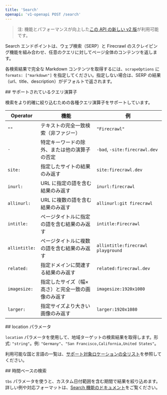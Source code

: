 ```yaml
---
title: 'Search'
openapi: 'v1-openapi POST /search'
---
```


> 注: 機能とパフォーマンスが向上した[この API の新しい v2 版](/ja/api-reference/endpoint/search)が利用可能です。

Search エンドポイントは、ウェブ検索（SERP）と Firecrawl のスクレイピング機能を組み合わせ、任意のクエリに対してページ全体のコンテンツを返します。

各検索結果で完全な Markdown コンテンツを取得するには、`scrapeOptions` に `formats: ["markdown"]` を指定してください。指定しない場合は、SERP の結果（url、title、description）がデフォルトで返されます。

<div id="supported-query-operators">
  ## サポートされているクエリ演算子
</div>

検索をより的確に絞り込むための各種クエリ演算子をサポートしています。

| Operator | 機能 | 例 |
---|-|-|
| `""` | テキストの完全一致検索（非ファジー） | `"Firecrawl"`
| `-` | 特定キーワードの除外、または他の演算子の否定 | `-bad`, `-site:firecrawl.dev`
| `site:` | 指定したサイトの結果のみ返す | `site:firecrawl.dev`
| `inurl:` | URL に指定の語を含む結果のみ返す | `inurl:firecrawl`
| `allinurl:` | URL に複数の語を含む結果のみ返す | `allinurl:git firecrawl`
| `intitle:` | ページタイトルに指定の語を含む結果のみ返す | `intitle:Firecrawl`
| `allintitle:` | ページタイトルに複数の語を含む結果のみ返す | `allintitle:firecrawl playground`
| `related:` | 指定ドメインに関連する結果のみ返す | `related:firecrawl.dev`
| `imagesize:` | 指定したサイズ（幅×高さ）と完全一致の画像のみ返す | `imagesize:1920x1080`
| `larger:` | 指定サイズより大きい画像のみ返す | `larger:1920x1080`

<div id="location-parameter">
  ## location パラメータ
</div>

`location` パラメータを使用して、地域ターゲットの検索結果を取得します。形式: `"string"`。例: `"Germany"`、`"San Francisco,California,United States"`。

利用可能な国と言語の一覧は、[サポート対象ロケーションの全リスト](https://firecrawl.dev/search_locations.json)を参照してください。

<div id="time-based-search">
  ## 時間ベースの検索
</div>

`tbs` パラメータを使うと、カスタム日付範囲を含む期間で結果を絞り込めます。詳しい例や対応フォーマットは、[Search 機能のドキュメント](https://docs.firecrawl.dev/features/search#time-based-search)をご覧ください。
